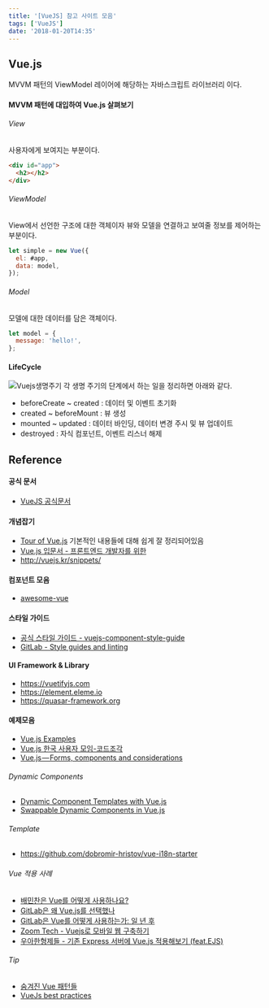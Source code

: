 ```yaml
---
title: '[VueJS] 참고 사이트 모음'
tags: ['VueJS']
date: '2018-01-20T14:35'
---
```


<!--truncate-->

## Vue.js

MVVM 패턴의 ViewModel 레이어에 해당하는 자바스크립트 라이브러리 이다.

#### MVVM 패턴에 대입하여 Vue.js 살펴보기

###### View

사용자에게 보여지는 부분이다.

```html
<div id="app">
  <h2></h2>
</div>
```

###### ViewModel

View에서 선언한 구조에 대한 객체이자 뷰와 모델을 연결하고 보여줄 정보를 제어하는 부분이다.

```javascript
let simple = new Vue({
  el: #app,
  data: model,
});
```

###### Model

모델에 대한 데이터를 담은 객체이다.

```javascript
let model = {
  message: 'hello!',
};
```

#### LifeCycle

![Vuejs생명주기](https://kr.vuejs.org/images/lifecycle.png)
각 생명 주기의 단계에서 하는 일을 정리하면 아래와 같다.

- beforeCreate ~ created : 데이터 및 이벤트 초기화
- created ~ beforeMount : 뷰 생성
- mounted ~ updated : 데이터 바인딩, 데이터 변경 주시 및 뷰 업데이트
- destroyed : 자식 컴포넌트, 이벤트 리스너 해제

## Reference

#### 공식 문서

- [VueJS 공식문서](https://vuejs.org/v2/guide/)

#### 개념잡기

- [Tour of Vue.js](https://www.slideshare.net/sunhyouplee/tour-of-vuejs-70654520)
  기본적인 내용들에 대해 쉽게 잘 정리되어있음
- [Vue.js 입문서 - 프론트엔드 개발자를 위한](https://joshua1988.github.io/web-development/vuejs/vuejs-tutorial-for-beginner/)
- http://vuejs.kr/snippets/

#### 컴포넌트 모음

- [awesome-vue](https://github.com/vuejs/awesome-vue#projects-using-vuejs)

#### 스타일 가이드

- [공식 스타일 가이드 - vuejs-component-style-guide](https://github.com/pablohpsilva/vuejs-component-style-guide)
- [GitLab - Style guides and linting](https://docs.gitlab.com/ce/development/fe_guide/style_guide_js.html)

#### UI Framework & Library

- https://vuetifyjs.com
- https://element.eleme.io
- https://quasar-framework.org

#### 예제모음

- [Vue.js Examples](https://vuejsexamples.com/)
- [Vue.js 한국 사용자 모임-코드조각](http://vuejs.kr/snippets/)
- [Vue.js — Forms, components and considerations](https://blog.webf.zone/vue-js-forms-components-and-considerations-d81b3ffe9efb)

###### Dynamic Components

- [Dynamic Component Templates with Vue.js](https://medium.com/scrumpy/dynamic-component-templates-with-vue-js-d9236ab183bb)
- [Swappable Dynamic Components in Vue.js](https://alligator.io/vuejs/dynamic-components/)

###### Template

- https://github.com/dobromir-hristov/vue-i18n-starter

###### Vue 적용 사례

- [배민찬은 Vue를 어떻게 사용하나요?](http://woowabros.github.io/experience/2018/06/07/vue-story-of-baminchan.html)
- [GitLab은 왜 Vue.js를 선택했나](https://taegon.kim/archives/6690)
- [GitLab은 Vue를 어떻게 사용하는가: 일 년 후](https://taegon.kim/archives/6698)
- [Zoom Tech - Vuejs로 모바일 웹 구축하기](https://zuminternet.github.io/ZUM-Pilot-vuejs/)
- [우아한형제들 - 기존 Express 서버에 Vue.js 적용해보기 (feat.EJS)](http://woowabros.github.io/experience/2018/12/27/node-express-vue-with-ejs.html)

###### Tip

- [숨겨진 Vue 패턴들](https://medium.com/@Dongmin_Jang/vuejs-%EC%88%A8%EA%B2%A8%EC%A7%84-vue-%ED%8C%A8%ED%84%B4%EB%93%A4-1ea3adc585ac)
- [VueJs best practices](https://blog.usejournal.com/vue-js-best-practices-c5da8d7af48d)
